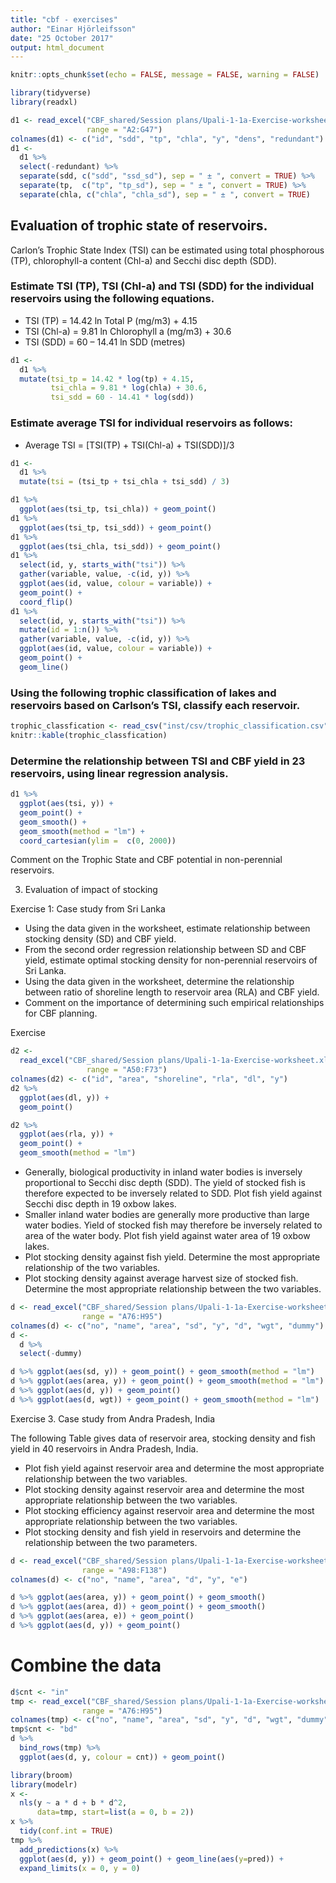 ```yaml
---
title: "cbf - exercises"
author: "Einar Hjörleifsson"
date: "25 October 2017"
output: html_document
---
```


```r
knitr::opts_chunk$set(echo = FALSE, message = FALSE, warning = FALSE)
```

```r
library(tidyverse)
library(readxl)
```


```r
d1 <- read_excel("CBF_shared/Session plans/Upali-1-1a-Exercise-worksheet.xlsx",
                 range = "A2:G47")
colnames(d1) <- c("id", "sdd", "tp", "chla", "y", "dens", "redundant")
d1 <-
  d1 %>% 
  select(-redundant) %>% 
  separate(sdd, c("sdd", "ssd_sd"), sep = " ± ", convert = TRUE) %>% 
  separate(tp,  c("tp", "tp_sd"), sep = " ± ", convert = TRUE) %>% 
  separate(chla, c("chla", "chla_sd"), sep = " ± ", convert = TRUE)
```

## Evaluation of trophic state of reservoirs.

Carlon’s Trophic State Index (TSI) can be estimated using total phosphorous (TP), chlorophyll-a content (Chl-a) and Secchi disc depth (SDD).

### Estimate TSI (TP), TSI (Chl-a) and TSI (SDD) for the individual reservoirs using the following equations.

* TSI (TP) = 14.42 ln Total P (mg/m3) + 4.15
* TSI (Chl-a) = 9.81 ln Chlorophyll a (mg/m3) + 30.6
* TSI (SDD) = 60 – 14.41 ln SDD (metres)

```r
d1 <-
  d1 %>% 
  mutate(tsi_tp = 14.42 * log(tp) + 4.15,
         tsi_chla = 9.81 * log(chla) + 30.6,
         tsi_sdd = 60 - 14.41 * log(sdd))
```

### Estimate average TSI for individual reservoirs as follows:

* Average TSI = [TSI(TP) + TSI(Chl-a) + TSI(SDD)]/3

```r
d1 <- 
  d1 %>% 
  mutate(tsi = (tsi_tp + tsi_chla + tsi_sdd) / 3)

d1 %>% 
  ggplot(aes(tsi_tp, tsi_chla)) + geom_point()
d1 %>% 
  ggplot(aes(tsi_tp, tsi_sdd)) + geom_point()
d1 %>% 
  ggplot(aes(tsi_chla, tsi_sdd)) + geom_point()
d1 %>% 
  select(id, y, starts_with("tsi")) %>% 
  gather(variable, value, -c(id, y)) %>% 
  ggplot(aes(id, value, colour = variable)) +
  geom_point() +
  coord_flip()
d1 %>% 
  select(id, y, starts_with("tsi")) %>% 
  mutate(id = 1:n()) %>% 
  gather(variable, value, -c(id, y)) %>% 
  ggplot(aes(id, value, colour = variable)) +
  geom_point() +
  geom_line() 
```

### Using the following trophic classification of lakes and reservoirs based on Carlson’s TSI, classify each reservoir.

```r
trophic_classfication <- read_csv("inst/csv/trophic_classification.csv")
knitr::kable(trophic_classfication)
```

### Determine the relationship between TSI and CBF yield in **23** reservoirs, using linear regression analysis.

```r
d1 %>% 
  ggplot(aes(tsi, y)) +
  geom_point() +
  geom_smooth() +
  geom_smooth(method = "lm") +
  coord_cartesian(ylim =  c(0, 2000))
```


Comment on the Trophic State and CBF potential in non-perennial reservoirs.

3. Evaluation of impact of stocking

Exercise 1: Case study from Sri Lanka

* Using the data given in the worksheet, estimate relationship between stocking density (SD) and CBF yield.
* From the second order regression relationship between SD and CBF yield, estimate optimal stocking density for non-perennial reservoirs of Sri Lanka.
* Using the data given in the worksheet, determine the relationship between ratio of shoreline length to reservoir area (RLA) and CBF yield.
* Comment on the importance of determining such empirical relationships for CBF planning.


Exercise
```r
d2 <- 
  read_excel("CBF_shared/Session plans/Upali-1-1a-Exercise-worksheet.xlsx",
                 range = "A50:F73")
colnames(d2) <- c("id", "area", "shoreline", "rla", "dl", "y")
d2 %>% 
  ggplot(aes(dl, y)) +
  geom_point()

d2 %>% 
  ggplot(aes(rla, y)) +
  geom_point() +
  geom_smooth(method = "lm")
```


* Generally, biological productivity in inland water bodies is inversely proportional to Secchi disc depth (SDD). The yield of stocked fish is therefore expected to be inversely related to SDD. Plot fish yield against Secchi disc depth in 19 oxbow lakes.
* Smaller inland water bodies are generally more productive than large water bodies. Yield of stocked fish may therefore be inversely related to area of the water body. Plot fish yield against water area of 19 oxbow lakes.
* Plot stocking density against fish yield. Determine the most appropriate relationship of the two variables.
* Plot stocking density against average harvest size of stocked fish. Determine the most appropriate relationship between the two variables.

```r
d <- read_excel("CBF_shared/Session plans/Upali-1-1a-Exercise-worksheet.xlsx",
                range = "A76:H95")
colnames(d) <- c("no", "name", "area", "sd", "y", "d", "wgt", "dummy")
d <-
  d %>% 
  select(-dummy)

d %>% ggplot(aes(sd, y)) + geom_point() + geom_smooth(method = "lm")
d %>% ggplot(aes(area, y)) + geom_point() + geom_smooth(method = "lm")
d %>% ggplot(aes(d, y)) + geom_point()
d %>% ggplot(aes(d, wgt)) + geom_point() + geom_smooth(method = "lm")
```


Exercise 3. Case study from Andra Pradesh, India

The following Table gives data of reservoir area, stocking density and fish yield in 40 reservoirs in Andra Pradesh, India.

* Plot fish yield against reservoir area and determine the most appropriate relationship between the two variables.
* Plot stocking density against reservoir area and determine the most appropriate relationship between the two variables.
* Plot stocking efficiency against reservoir area and determine the most appropriate relationship between the two variables.
* Plot stocking density and fish yield in reservoirs and determine the relationship between the two parameters.

```r
d <- read_excel("CBF_shared/Session plans/Upali-1-1a-Exercise-worksheet.xlsx",
                range = "A98:F138")
colnames(d) <- c("no", "name", "area", "d", "y", "e")

d %>% ggplot(aes(area, y)) + geom_point() + geom_smooth()
d %>% ggplot(aes(area, d)) + geom_point() + geom_smooth()
d %>% ggplot(aes(area, e)) + geom_point()
d %>% ggplot(aes(d, y)) + geom_point()
```

# Combine the data

```r
d$cnt <- "in"
tmp <- read_excel("CBF_shared/Session plans/Upali-1-1a-Exercise-worksheet.xlsx",
                range = "A76:H95")
colnames(tmp) <- c("no", "name", "area", "sd", "y", "d", "wgt", "dummy")
tmp$cnt <- "bd"
d %>% 
  bind_rows(tmp) %>% 
  ggplot(aes(d, y, colour = cnt)) + geom_point()
```

```r
library(broom)
library(modelr)
x <- 
  nls(y ~ a * d + b * d^2,
      data=tmp, start=list(a = 0, b = 2))
x %>% 
  tidy(conf.int = TRUE)
tmp %>% 
  add_predictions(x) %>% 
  ggplot(aes(d, y)) + geom_point() + geom_line(aes(y=pred)) +
  expand_limits(x = 0, y = 0)
```

